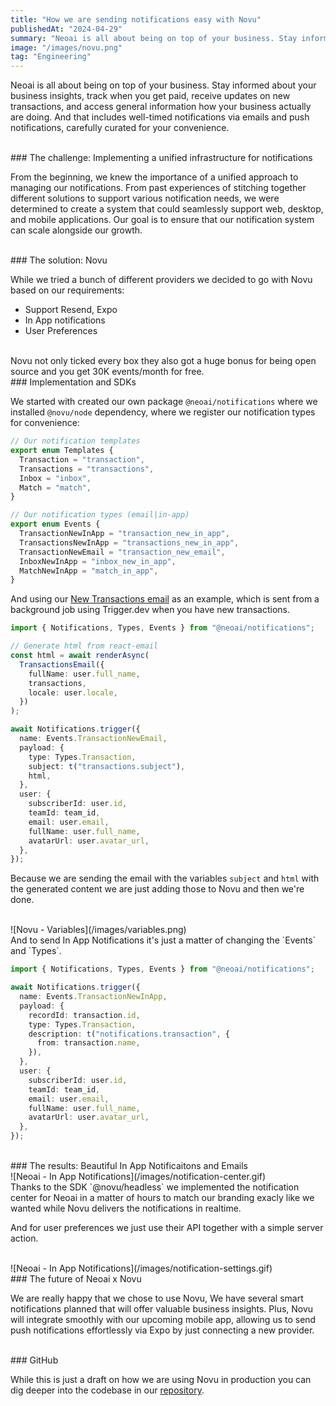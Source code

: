 ```yaml
---
title: "How we are sending notifications easy with Novu"
publishedAt: "2024-04-29"
summary: "Neoai is all about being on top of your business. Stay informed about your business insights, track when you get paid, receive updates on new transactions"
image: "/images/novu.png"
tag: "Engineering"
---
```


Neoai is all about being on top of your business. Stay informed about your business insights, track when you get paid, receive updates on new transactions, and access general information how your business actually are doing. And that includes well-timed notifications via emails and push notifications, carefully curated for your convenience.

<br />
### The challenge: Implementing a unified infrastructure for notifications

From the beginning, we knew the importance of a unified approach to managing our notifications. From past experiences of stitching together different solutions to support various notification needs, we were determined to create a system that could seamlessly support web, desktop, and mobile applications. Our goal is to ensure that our notification system can scale alongside our growth.

<br />
### The solution: Novu

While we tried a bunch of different providers we decided to
go with Novu based on our requirements:

- Support Resend, Expo
- In App notifications
- User Preferences

<br />
Novu not only ticked every box they also got a huge bonus for being open source and
you get 30K events/month for free.

<br />
### Implementation and SDKs

We started with created our own package `@neoai/notifications` where
we installed `@novu/node` dependency, where we register our notification
types for convenience:

```typescript
// Our notification templates
export enum Templates {
  Transaction = "transaction",
  Transactions = "transactions",
  Inbox = "inbox",
  Match = "match",
}

// Our notification types (email|in-app)
export enum Events {
  TransactionNewInApp = "transaction_new_in_app",
  TransactionsNewInApp = "transactions_new_in_app",
  TransactionNewEmail = "transaction_new_email",
  InboxNewInApp = "inbox_new_in_app",
  MatchNewInApp = "match_in_app",
}
```

And using our [New Transactions email](https://email.neoai.khulnasoft.com/preview/transactions) as an example, which is sent from a background job using Trigger.dev when you have new transactions.

```typescript
import { Notifications, Types, Events } from "@neoai/notifications";

// Generate html from react-email
const html = await renderAsync(
  TransactionsEmail({
    fullName: user.full_name,
    transactions,
    locale: user.locale,
  })
);

await Notifications.trigger({
  name: Events.TransactionNewEmail,
  payload: {
    type: Types.Transaction,
    subject: t("transactions.subject"),
    html,
  },
  user: {
    subscriberId: user.id,
    teamId: team_id,
    email: user.email,
    fullName: user.full_name,
    avatarUrl: user.avatar_url,
  },
});
```

Because we are sending the email with the variables `subject` and `html` with the generated content we are just adding those to Novu and then we're done.

<br />
![Novu - Variables](/images/variables.png)

<br />
And to send In App Notifications it's just a matter of changing the `Events` and
`Types`.

```typescript
import { Notifications, Types, Events } from "@neoai/notifications";

await Notifications.trigger({
  name: Events.TransactionNewInApp,
  payload: {
    recordId: transaction.id,
    type: Types.Transaction,
    description: t("notifications.transaction", {
      from: transaction.name,
    }),
  },
  user: {
    subscriberId: user.id,
    teamId: team_id,
    email: user.email,
    fullName: user.full_name,
    avatarUrl: user.avatar_url,
  },
});
```

<br />
### The results: Beautiful In App Notificaitons and Emails
<br />
![Neoai - In App Notifications](/images/notification-center.gif)
<br />
Thanks to the SDK `@novu/headless` we implemented the notification center for Neoai
in a matter of hours to match our branding exacly like we wanted while Novu delivers
the notifications in realtime.

<br />

And for user preferences we just use their API together with a simple server action.

<br />
![Neoai - In App Notifications](/images/notification-settings.gif)

<br />
### The future of Neoai x Novu

We are really happy that we chose to use Novu, We have several smart notifications planned that will offer valuable business insights. Plus, Novu will integrate smoothly with our upcoming mobile app, allowing us to send push notifications effortlessly via Expo by just connecting a new provider.

<br />
### GitHub

While this is just a draft on how we are using Novu in production you can dig deeper into the codebase in our [repository](https://git.new/neoai).
